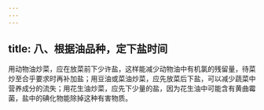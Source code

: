 ```yaml
---
---
---
```

title: 八、根据油品种，定下盐时间
---




用动物油炒菜，应在放菜前下少许盐，这样能减少动物油中有机氯的残留量，待菜炒至合乎要求时再补加盐；用豆油或菜油炒菜，应先放菜后下盐，可以减少蔬菜中营养成分的流失；用花生油炒菜，应先下少量的盐，因为花生油中可能含有黄曲霉菌，盐中的碘化物能除掉这种有害物质。